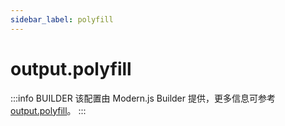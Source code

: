 ```yaml
---
sidebar_label: polyfill
---
```


# output.polyfill

:::info BUILDER
该配置由 Modern.js Builder 提供，更多信息可参考 [output.polyfill](https://modernjs.dev/builder/api/config-output.html#output-polyfill)。
:::


<Main />
